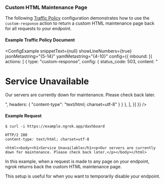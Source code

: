 
### Custom HTML Maintenance Page

The following [Traffic Policy](/docs/http/traffic-policy/index.mdx) 
configuration demonstrates how to use the `custom-response` action to return a 
custom HTML maintenance page back for all requests to your endpoint.

#### Example Traffic Policy Document

<ConfigExample
  snippetText={null}
  showLineNumbers={true}
  jsonMetastring="{5-14}"
  yamlMetastring="{4-10}"
  config={{
    inbound: [{
      actions: [
        {
          type: "custom-response",
          config: {
            status_code: 503,
            content: "<html><body><h1>Service Unavailable</h1><p>Our servers are currently down for maintenance. Please check back later.</p></body></html>",
            headers: {
              "content-type": "text/html; charset=utf-8"
            }
          }
        },
      ],
    }]
  }}
/>

#### Example Request

```shell
$ curl -i https://example.ngrok.app/dashboard

HTTP/2 200
content-type: text/html; charset=utf-8

<html><body><h1>Service Unavailable</h1><p>Our servers are currently down for maintenance. Please check back later.</p></body></html>
```

In this example, when a request is made to any page on your endpoint, ngrok 
returns back the custom HTML maintenance page.

This setup is useful for when you want to temporarily disable your endpoint.